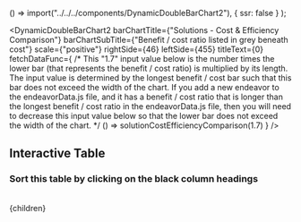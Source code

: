 


  () => import("../../../components/DynamicDoubleBarChart2"),
  { ssr: false }
);

<DynamicDoubleBarChart2
  barChartTitle={"Solutions - Cost & Efficiency Comparison"}
  barChartSubTitle={"Benefit / cost ratio listed in grey beneath cost"}
  scale={"positive"}
  rightSide={46}
  leftSide={455}
  titleText={0}
  fetchDataFunc={
    /* 
      This "1.7" input value below is the number times the lower bar
      (that represents the benefit / cost ratio) is multiplied by its
      length.  The input value is determined by the longest benefit / cost
      bar such that this bar does not exceed the width of the chart.  If 
      you add a new endeavor to the endeavorData.js file, and it has a 
      benefit / cost ratio that is longer than the longest benefit / cost
      ratio in the endeavorData.js file, then you will need to decrease this
      input value below so that the lower bar does not exceed the width of
      the chart.
    */
    () => solutionCostEfficiencyComparison(1.7)
  }
/>
<br/>
## Interactive Table
### Sort this table by clicking on the black column headings
<br/>
<SolutionTable />

  <Article 
    focusAreaUrl={focusAreaUrl} 
    hierarchy={hierarchy} 
    site={site}
  >
    {children}
  </Article>